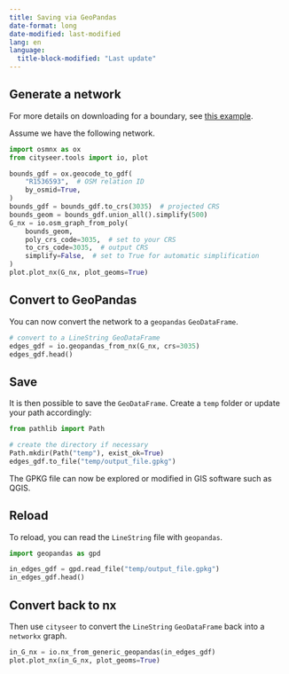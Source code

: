 ```yaml
---
title: Saving via GeoPandas
date-format: long
date-modified: last-modified
lang: en
language:
  title-block-modified: "Last update"
---
```


## Generate a network

:::{.callout-tip}
For more details on downloading for a boundary, see [this example](osm_boundaries.qmd).
:::

Assume we have the following network.

```python
import osmnx as ox
from cityseer.tools import io, plot

bounds_gdf = ox.geocode_to_gdf(
    "R1536593",  # OSM relation ID
    by_osmid=True,
)
bounds_gdf = bounds_gdf.to_crs(3035)  # projected CRS
bounds_geom = bounds_gdf.union_all().simplify(500)
G_nx = io.osm_graph_from_poly(
    bounds_geom,
    poly_crs_code=3035,  # set to your CRS
    to_crs_code=3035,  # output CRS
    simplify=False,  # set to True for automatic simplification
)
plot.plot_nx(G_nx, plot_geoms=True)
```

## Convert to GeoPandas

You can now convert the network to a `geopandas` `GeoDataFrame`.

```python
# convert to a LineString GeoDataFrame
edges_gdf = io.geopandas_from_nx(G_nx, crs=3035)
edges_gdf.head()
```

## Save

It is then possible to save the `GeoDataFrame`. Create a `temp` folder or update your path accordingly:

```python
from pathlib import Path

# create the directory if necessary
Path.mkdir(Path("temp"), exist_ok=True)
edges_gdf.to_file("temp/output_file.gpkg")
```

The GPKG file can now be explored or modified in GIS software such as QGIS.

## Reload

To reload, you can read the `LineString` file with `geopandas`.

```python
import geopandas as gpd

in_edges_gdf = gpd.read_file("temp/output_file.gpkg")
in_edges_gdf.head()
```

## Convert back to nx

Then use `cityseer` to convert the `LineString` `GeoDataFrame` back into a `networkx` graph.

```python
in_G_nx = io.nx_from_generic_geopandas(in_edges_gdf)
plot.plot_nx(in_G_nx, plot_geoms=True)
```